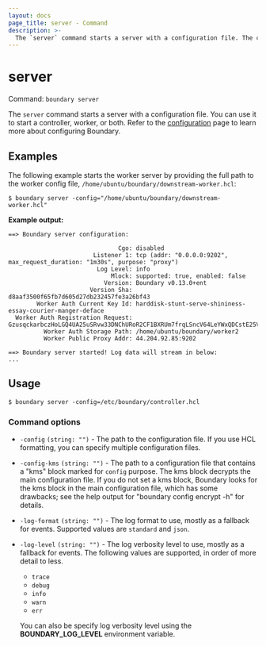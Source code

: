 ```yaml
---
layout: docs
page_title: server - Command
description: >-
  The `server` command starts a server with a configuration file. The command can start a controller, worker, or both.
---
```


# server

Command: `boundary server`

The `server` command starts a server with a configuration file.
You can use it to start a controller, worker, or both.
Refer to the [configuration](/boundary/docs/configuration) page to learn more about configuring Boundary.

## Examples

The following example starts the worker server by providing the full path to the worker config file, `/home/ubuntu/boundary/downstream-worker.hcl`:

```shell-session
$ boundary server -config="/home/ubuntu/boundary/downstream-worker.hcl"
```

**Example output:**

<CodeBlockConfig hideClipboard>

```shell-session
==> Boundary server configuration:

                               Cgo: disabled
                        Listener 1: tcp (addr: "0.0.0.0:9202", max_request_duration: "1m30s", purpose: "proxy")
                         Log Level: info
                             Mlock: supported: true, enabled: false
                           Version: Boundary v0.13.0+ent
                       Version Sha: d8aaf3500f65fb7d605d27db232457fe3a26bf43
        Worker Auth Current Key Id: harddisk-stunt-serve-shininess-essay-courier-manger-deface
  Worker Auth Registration Request: GzusqckarbczHoLGQ4UA25uSRvw33DNChURoR2CF1BXRUm7frqLSncV64LeYWxQDCstE25Vj6QSBQ1aGh8BUo1dnz899rt3LgktzRGU4vWYcHmvPQKpsSUTJqA42nJxBfpxopKyCvzxZNxgbTSw5BNN9BUsnoy58niY5ui38NhKPKdmKjVDoU4TRVd4Bvti4F2H5C8pBB3qhY6qyeaSRoKjDcEzdTa7S3JicVzbtmfWnfyMLTJ21jRypH2S5haK4RBhFP319mw6DYNhVo7opBkBoW2FaaJbeowGj8b5wFX
          Worker Auth Storage Path: /home/ubuntu/boundary/worker2
          Worker Public Proxy Addr: 44.204.92.85:9202

==> Boundary server started! Log data will stream in below:
...
```

</CodeBlockConfig>


## Usage

<CodeBlockConfig hideClipboard>

```shell-session
$ boundary server -config=/etc/boundary/controller.hcl
```

</CodeBlockConfig>


### Command options

- `-config` `(string: "")` - The path to the configuration file.
If you use HCL formatting, you can specify multiple configuration files.

- `-config-kms` `(string: "")` - The path to a configuration file that contains a "kms"
   block marked for `config` purpose.
   The kms block decrypts the main configuration file.
   If you do not set a kms block, Boundary looks for the kms block in the main
   configuration file, which has some drawbacks; see the help output for
   "boundary config encrypt -h" for details.

- `-log-format` `(string: "")` - The log format to use, mostly as a fallback for events.
   Supported values are `standard` and `json`.

- `-log-level` `(string: "")` - The log verbosity level to use, mostly as a fallback for
   events. The following values are supported, in order of more detail to less.

   - `trace`
   - `debug`
   - `info`
   - `warn`
   - `err`

   You can also be specify log verbosity level using the **BOUNDARY_LOG_LEVEL** environment variable.